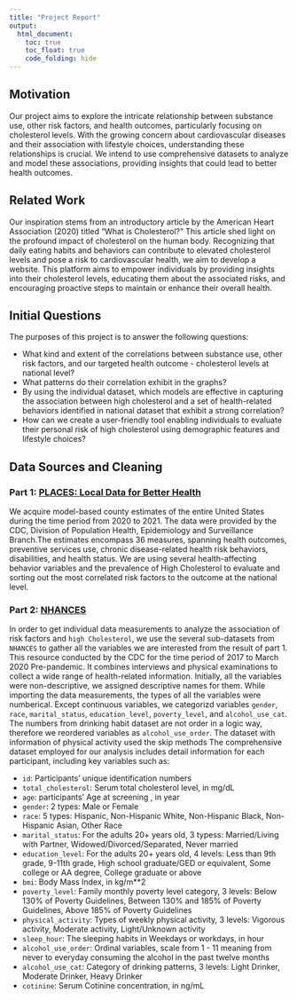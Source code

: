 ```yaml
---
title: "Project Report"
output: 
  html_document:
    toc: true
    toc_float: true
    code_folding: hide
---
```


## **Motivation**
Our project aims to explore the intricate relationship between substance use, other risk factors, and health outcomes, particularly focusing on cholesterol levels. With the growing concern about cardiovascular diseases and their association with lifestyle choices, understanding these relationships is crucial. We intend to use comprehensive datasets to analyze and model these associations, providing insights that could lead to better health outcomes.

## **Related Work**
Our inspiration stems from an introductory article by the American Heart Association (2020) titled "What is Cholesterol?" This article shed light on the profound impact of cholesterol on the human body. Recognizing that daily eating habits and behaviors can contribute to elevated cholesterol levels and pose a risk to cardiovascular health, we aim to develop a website. This platform aims to empower individuals by providing insights into their cholesterol levels, educating them about the associated risks, and encouraging proactive steps to maintain or enhance their overall health.

## **Initial Questions**
The purposes of this project is to answer the following questions:

- What kind and extent of the correlations between substance use, other risk factors, and our targeted health outcome - cholesterol levels at national level?
- What patterns do their correlation exhibit in the graphs?
- By using the individual dataset, which models are effective in capturing the association between high cholesterol and a set of health-related behaviors identified in national dataset that exhibit a strong correlation?
- How can we create a user-friendly tool enabling individuals to evaluate their personal risk of high cholesterol using demographic features and lifestyle choices?

## **Data Sources and Cleaning**
### Part 1: [PLACES: Local Data for Better Health](https://data.cdc.gov/500-Cities-Places/PLACES-Local-Data-for-Better-Health-County-Data-20/swc5-untb/about_data)
We acquire model-based county estimates of the entire United States during the time period from 2020 to 2021. The data were provided by the CDC, Division of Population Health, Epidemiology and Surveillance Branch.The estimates encompass 36 measures, spanning health outcomes, preventive services use, chronic disease-related health risk behaviors, disabilities, and health status. We are using several health-affecting behavior variables and the prevalence of High Cholesterol to evaluate and sorting out the most correlated risk factors to the outcome at the national level.

### Part 2: [NHANCES](https://wwwn.cdc.gov/nchs/nhanes/continuousnhanes/default.aspx?Cycle=2017-2020)
In order to get individual data measurements to analyze the association of risk factors and `high Cholesterol`, we use the several sub-datasets from `NHANCES` to gather all the variables we are interested from the result of part 1. This resource conducted by the CDC for the time period of 2017 to March 2020 Pre-pandemic. It combines interviews and physical examinations to collect a wide range of health-related information. Initially, all the variables were non-descriptive, we assigned descriptive names for them. While importing the data measurements, the types of all the variables were numberical. Except continuous variables, we categorizd variables `gender`, `race`, `marital_status`, `education_level`, `poverty_level`, and `alcohol_use_cat`. The numbers from drinking habit dataset are not order in a logic way, therefore we reordered variables as `alcohol_use_order`. The dataset with information of physical activity used the skip methods 
The comprehensive dataset employed for our analysis includes detail information for each participant, including key variables such as:

  - `id`: Participants' unique identification numbers
  - `total_cholesterol`: Serum total cholesterol level, in mg/dL
  - `age`: participants' Age at screening , in year
  - `gender`: 2 types: Male or Female
  - `race`: 5 types: Hispanic, Non-Hispanic White, Non-Hispanic Black, Non-Hispanic Asian, Other Race
  - `marital_status`: For the adults 20+ years old, 3 typess: Married/Living with Partner, Widowed/Divorced/Separated, Never married
  - `education_level`: For the adults 20+ years old, 4 levels: Less than 9th grade, 9-11th grade, High school graduate/GED or equivalent, Some college or AA degree, College graduate or above
  - `bmi`: Body Mass Index, in kg/m**2
  - `poverty_level`: Family monthly poverty level category, 3 levels: Below 130% of Poverty Guidelines, Between 130% and 185% of Poverty Guidelines, Above 185% of Poverty Guidelines
  - `physical_activity`: Types of weekly physical activity, 3 levels: Vigorous activity, Moderate activity, Light/Unknown activity
  - `sleep_hour`: The sleeping habits in Weekdays or workdays, in hour
  - `alcohol_use_order`: Ordinal variables, scale from 1 - 11 meaning from never to everyday consuming the alcohol in the past twelve months
  - `alcohol_use_cat`: Category of drinking patterns, 3 levels: Light Drinker, Moderate Drinker, Heavy Drinker
  - `cotinine`: Serum Cotinine concentration, in ng/mL